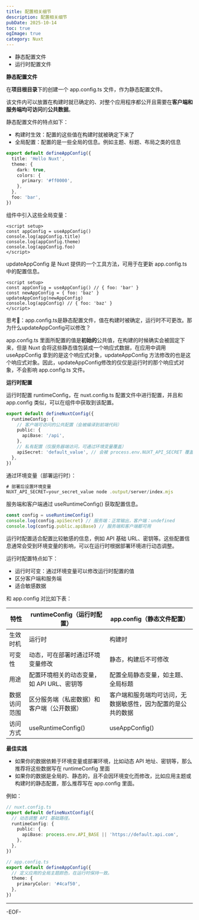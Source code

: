```yaml
---
title: 配置相关细节
description: 配置相关细节
pubDate: 2025-10-14
toc: true
ogImage: true
category: Nuxt
---
```


- 静态配置文件
- 运行时配置文件

**静态配置文件**

在**项目根目录**下的创建一个 app.config.ts 文件，作为静态配置文件。

该文件内可以放置在构建时就已确定的、对整个应用程序都公开且需要在**客户端和服务端均可访问**的**公共数据**。

静态配置文件的特点如下：

- 构建时生效：配置的这些值在构建时就被确定下来了
- 全局配置：配置的是一些全局的信息。例如主题、标题、布局之类的信息

```ts
export default defineAppConfig({
  title: 'Hello Nuxt',
  theme: {
    dark: true,
    colors: {
      primary: '#ff0000',
    },
  },
  foo: 'bar',
})
```

组件中引入这些全局变量：

```vue
<script setup>
const appConfig = useAppConfig()
console.log(appConfig.title)
console.log(appConfig.theme)
console.log(appConfig.foo)
</script>
```

updateAppConfig 是 Nuxt 提供的一个工具方法，可用于在更新 app.config.ts 中的配置信息。

```vue
<script setup>
const appConfig = useAppConfig() // { foo: 'bar' }
const newAppConfig = { foo: 'baz' }
updateAppConfig(newAppConfig)
console.log(appConfig) // { foo: 'baz' }
</script>
```

思考🤔：app.config.ts是静态配置文件，值在构建时被确定，运行时不可更改。那为什么updateAppConfig可以修改？

app.config.ts 里面所配置的值是**初始的**公共值，在构建的时候确实会被固定下来，但是 Nuxt 会将这些静态值包装成一个响应式数据，在应用中调用 useAppConfig 拿到的是这个响应式对象，updateAppConfig 方法修改的也是这个响应式对象。因此，updateAppConfig修改的仅仅是运行时的那个响应式对象，不会影响 app.config.ts 文件。

**运行时配置**

运行时配置 runtimeConfig，在 nuxt.config.ts 配置文件中进行配置，并且和 app.config 类似，可以在组件中获取到该配置。

```ts
export default defineNuxtConfig({
  runtimeConfig: {
    // 客户端可访问的公共配置（会被编译到前端代码）
    public: {
      apiBase: '/api',
    },
    // 私有配置（仅服务器端访问，可通过环境变量覆盖）
    apiSecret: 'default_value', // 会被 process.env.NUXT_API_SECRET 覆盖
  },
})
```

通过环境变量（部署运行时）：

```ts
# 部署后设置环境变量
NUXT_API_SECRET=your_secret_value node .output/server/index.mjs
```

服务端和客户端通过 useRuntimeConfig() 获取配置信息。

```ts
const config = useRuntimeConfig()
console.log(config.apiSecret) // 服务端：正常输出，客户端：undefined
console.log(config.public.apiBase) // 服务端和客户端都可用
```

运行时配置适合配置比较敏感的信息，例如 API 基础 URL、密钥等。这些配置信息通常会受到环境变量的影响，可以在运行时根据部署环境进行动态调整。

运行时配置特点如下：

- 运行时可变：通过环境变量可以修改运行时配置的值
- 区分客户端和服务端
- 适合敏感数据

和 app.config 对比如下表：

| 特性         | runtimeConfig（运行时配置）                | app.config（静态文件配置）                                   |
| ------------ | ------------------------------------------ | ------------------------------------------------------------ |
| 生效时机     | 运行时                                     | 构建时                                                       |
| 可变性       | 动态，可在部署时通过环境变量修改           | 静态，构建后不可修改                                         |
| 用途         | 配置环境相关的动态变量，如 API URL、密钥等 | 配置全局静态变量，如主题、全局标题                           |
| 数据访问范围 | 区分服务端（私密数据）和客户端（公开数据） | 客户端和服务端均可访问，无数据敏感性，因为配置的是公共的数据 |
| 访问方式     | useRuntimeConfig()                         | useAppConfig()                                               |

**最佳实践**

- 如果你的数据依赖于环境变量或部署环境，比如动态 API 地址、密钥等，那么推荐将这些数据写在 runtimeConfig 里面
- 如果你的数据是全局的、静态的，且不会因环境变化而修改，比如应用主题或构建时的静态配置，那么推荐写在 app.config 里面。

例如：

```ts
// nuxt.config.ts
export default defineNuxtConfig({
  // 动态调整 API 基础路径。
  runtimeConfig: {
    public: {
      apiBase: process.env.API_BASE || 'https://default.api.com',
    },
  },
})
```

```ts
// app.config.ts
export default defineAppConfig({
  // 定义应用的全局主题颜色，在运行时保持一致。
  theme: {
    primaryColor: '#4caf50',
  },
})
```

---

-EOF-

